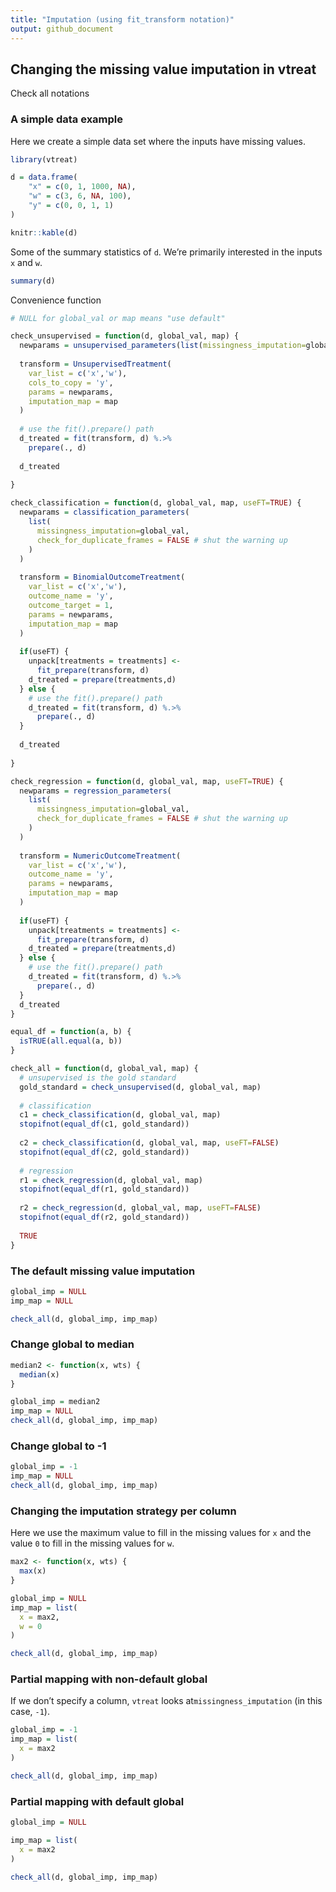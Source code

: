 ```yaml
---
title: "Imputation (using fit_transform notation)"
output: github_document
---
```


## Changing the missing value imputation in vtreat

Check all notations

### A simple data example

Here we create a simple data set where the inputs have missing values.

```r
library(vtreat)
```


```r
d = data.frame(
    "x" = c(0, 1, 1000, NA),
    "w" = c(3, 6, NA, 100),
    "y" = c(0, 0, 1, 1)
)

knitr::kable(d)
```

Some of the summary statistics of `d`. We're primarily interested in the inputs `x` and `w`.

```r
summary(d)
```

Convenience function

```r
# NULL for global_val or map means "use default"

check_unsupervised = function(d, global_val, map) {
  newparams = unsupervised_parameters(list(missingness_imputation=global_val))
  
  transform = UnsupervisedTreatment(
    var_list = c('x','w'),
    cols_to_copy = 'y',
    params = newparams,
    imputation_map = map
  )
  
  # use the fit().prepare() path
  d_treated = fit(transform, d) %.>%
    prepare(., d)
  
  d_treated
  
}

check_classification = function(d, global_val, map, useFT=TRUE) {
  newparams = classification_parameters(
    list(
      missingness_imputation=global_val,
      check_for_duplicate_frames = FALSE # shut the warning up
    )
  )
  
  transform = BinomialOutcomeTreatment(
    var_list = c('x','w'),
    outcome_name = 'y',
    outcome_target = 1,
    params = newparams,
    imputation_map = map
  )
  
  if(useFT) {
    unpack[treatments = treatments] <-
      fit_prepare(transform, d)
    d_treated = prepare(treatments,d)
  } else {
    # use the fit().prepare() path
    d_treated = fit(transform, d) %.>%
      prepare(., d)
  }
  
  d_treated
  
}

check_regression = function(d, global_val, map, useFT=TRUE) {
  newparams = regression_parameters(
    list(
      missingness_imputation=global_val,
      check_for_duplicate_frames = FALSE # shut the warning up
    )
  )
  
  transform = NumericOutcomeTreatment(
    var_list = c('x','w'),
    outcome_name = 'y',
    params = newparams,
    imputation_map = map
  )
  
  if(useFT) {
    unpack[treatments = treatments] <-
      fit_prepare(transform, d)
    d_treated = prepare(treatments,d)
  } else {
    # use the fit().prepare() path
    d_treated = fit(transform, d) %.>%
      prepare(., d)
  }
  d_treated
}

equal_df = function(a, b) {
  isTRUE(all.equal(a, b))
}

check_all = function(d, global_val, map) {
  # unsupervised is the gold standard
  gold_standard = check_unsupervised(d, global_val, map)
  
  # classification
  c1 = check_classification(d, global_val, map)
  stopifnot(equal_df(c1, gold_standard))
  
  c2 = check_classification(d, global_val, map, useFT=FALSE)
  stopifnot(equal_df(c2, gold_standard))
  
  # regression
  r1 = check_regression(d, global_val, map)
  stopifnot(equal_df(r1, gold_standard))
  
  r2 = check_regression(d, global_val, map, useFT=FALSE)
  stopifnot(equal_df(r2, gold_standard))
 
  TRUE
}

```


### The default missing value imputation


```r

global_imp = NULL
imp_map = NULL

check_all(d, global_imp, imp_map)
```


### Change global to median


```r
median2 <- function(x, wts) {
  median(x)
}

global_imp = median2
imp_map = NULL
check_all(d, global_imp, imp_map)

```

### Change global to -1

```r
global_imp = -1
imp_map = NULL
check_all(d, global_imp, imp_map)


```

### Changing the imputation strategy per column

Here we use the maximum value to fill in the missing values for `x` and the value `0` to fill in the missing values for `w`.


```r
max2 <- function(x, wts) {
  max(x)
}

global_imp = NULL
imp_map = list(
  x = max2,
  w = 0
)

check_all(d, global_imp, imp_map)

```


### Partial mapping with non-default global
If we don't specify a column, `vtreat` looks at` missingness_imputation` (in this case, `-1`).


```r
global_imp = -1
imp_map = list(
  x = max2
)

check_all(d, global_imp, imp_map)
```


### Partial mapping with default global

```r

global_imp = NULL

imp_map = list(
  x = max2
)

check_all(d, global_imp, imp_map)

```